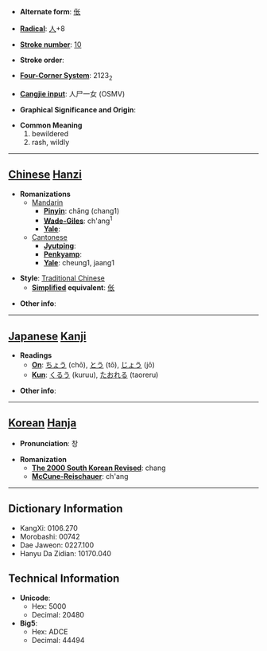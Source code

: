 * '''Alternate form''': [[伥]]

* '''[[Wiktionary:Chinese radical index| Radical]]''': [[Wiktionary:Chinese radical index 人|人]]+8

* '''[[Wiktionary:Chinese total strokes index|Stroke number]]''': [[Wiktionary:Chinese total strokes index 10|10]]

* '''Stroke order''': 

* '''[[Wiktionary:Chinese four corner index|Four-Corner System]]''': 2123<sub>2</sub>

* '''[[Wiktionary:Chinese Cangjie index|Cangjie input]]''': 人尸一女 (OSMV)

* '''Graphical Significance and Origin''': 

* '''Common Meaning'''
*#bewildered
*# rash, wildly


----

== [[Chinese]] [[Hanzi]] ==

* '''Romanizations'''
** [[Mandarin]]
*** '''[[Pinyin]]''': chāng (chang1)
*** '''[[Wade-Giles]]''': ch'ang<sup>1</sup>
*** '''[[Yale]]''': 
**[[Cantonese]]
***'''[[Jyutping]]''':
***'''[[Penkyamp]]''': 
***'''[[Yale]]''': cheung1, jaang1

* '''Style''': [[Traditional Chinese]] 
** '''[[Simplified Chinese|Simplified]] equivalent''': [[伥]]

* '''Other info''': 

----

== [[Japanese]] [[Kanji]] ==

* '''Readings'''
** '''[[On]]''': [[ちょう]] (chō), [[とう]] (tō), [[じょう]] (jō)
** '''[[Kun]]''': [[くるう]] (kuruu), [[たおれる]] (taoreru)

* '''Other info''':  

----

== [[Korean]] [[Hanja]] ==

* '''Pronunciation''': 창

* '''Romanization'''
** '''[[The 2000 South Korean Revised Romanization|The 2000 South Korean Revised]]''': chang
** '''[[McCune-Reischauer]]''': ch'ang

----

== Dictionary Information ==

* KangXi: 0106.270
* Morobashi: 00742
* Dae Jaweon: 0227.100
* Hanyu Da Zidian: 10170.040

== Technical Information ==

* '''Unicode''':
** Hex: 5000
** Decimal: 20480
* '''Big5''':
** Hex: ADCE
** Decimal: 44494